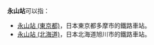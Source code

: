'''永山站'''可以指：
* [[永山站_(東京都)|永山站 (東京都)]]，日本東京都多摩市的鐵路車站。
* [[永山站_(北海道)|永山站 (北海道)]]，日本北海道旭川市的鐵路車站。
{{disambig|cat=四字車站名消歧義}}